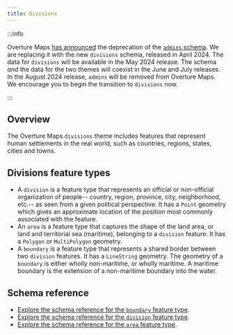 ```yaml
---
title: Divisions
---
```

:::info

Overture Maps [has announced](/release-notes/) the deprecation of the [`admins` schema](/guides/admins). We are replacing it with the new `divisions` schema, released in April 2024. The data for `divisions` will be available in the May 2024 release. The schema *and* the data for the two themes will coexist in the June and July releases. In the August 2024 release, `admins` will be removed from Overture Maps. We encourage you to begin the transition to `divisions` now.

:::


## Overview

The Overture Maps `divisions` theme includes features that represent human settlements in the real world, such as countries, regions, states, cities and towns.

## Divisions feature types

- A `division` is a feature type that represents an official or non-official organization of people-- country, region, province, city, neighborhood, etc.-- as seen from a given political perspective. It has a `Point` geometry which gives an approximate location of the position most commonly associated with the feature.
- An `area` is a feature type that captures the shape of the land area, or land and territorial sea (maritime), belonging to a `division` feature. It has a `Polygon` or `MultiPolygon` geometry.
- A `boundary` is a feature type that represents a shared border between two `division` features. It has a `LineString` geometry. The geometry of a `boundary` is either wholly non-maritime, or wholly maritime. A maritime boundary is the extension of a non-maritime boundary into the water.

## Schema reference

- [Explore the schema reference for the `boundary` feature type](https://docs.overturemaps.org/schema/reference/divisions/boundary).
- [Explore the schema reference for the `division` feature type](https://docs.overturemaps.org/schema/reference/divisions/division).
- [Explore the schema reference for the `area` feature type](https://docs.overturemaps.org/schema/reference/divisions/area).
